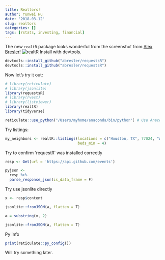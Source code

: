 ```yaml
---
title: Realtors!
author: Yunwei Hu
date: '2018-03-12'
slug: realtors
categories: []
tags: [rstats, investing, financial]
---
```

The new `realtR` package looks wonderful from the screenshot from [Alex Bresler](https://twitter.com/abresler/status/972997469872316417)!
![realtR](https://pbs.twimg.com/media/DXylf3QWkAAjb85.jpg)
Install with devtools.

```r
devtools::install_github("abresler/requestsR")
devtools::install_github("abresler/requestsR")
```
Now let's try it out:

```r
# library(reticulate)
# library(jsonlite)
library(requestsR)
# library(rvest)
# library(listviewer)
library(realtR)
library(tidyverse)

reticulate::use_python("/Users/myhome/anaconda/bin/python") # Use Anaconda not system PY
```

Try listings:

```r

my_neighbors <- realtR::listings(locations = c("Houston, TX", 77024, "Austin, TX"),
                                 beds_min = 4)

```
Try to confirm 'requestR' was installed correctly

```r

resp <- Get(url = 'https://api.github.com/events')

pyjson <- 
  resp %>%
  parse_response_json(is_data_frame = F)
```
Try use jsonlite directly
```r
x <- resp$content

jsonlite::fromJSON(a, flatten = T)
```

```r
a = substring(x, 2)

jsonlite::fromJSON(a, flatten = T)

```
Py info

```r
print(reticulate::py_config())
```

Will try something later. 